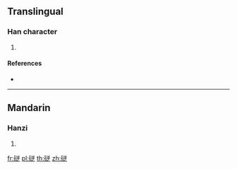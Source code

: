{{character info/new}}
==Translingual==

===Han character===
{{Han char|rn=112|rad=石|as=10|sn=15|four=|canj=MRYTU}}

# {{defn|Han|sort=石10}}

====References====
* {{Han ref|kx=0834.120|dkj=24380|hdz=42449.110|uh=78C0|ud=30912}}

----

==Mandarin==

===Hanzi===
{{cmn-hanzi|pin=[[é]] ([[e2]])|wg=o<sup>2</sup>}}

# {{defn|lang=cmn|sort=石10}}

[[fr:磀]]
[[pl:磀]]
[[th:磀]]
[[zh:磀]]